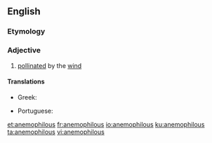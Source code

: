 ==English==

===Etymology===
{{confix|anemo|philous|lang=en}}

===Adjective===
{{en-adj|-}}

# [[pollinated]] by the [[wind]]

====Translations====
{{trans-top|pollinated by the wind}}
* Greek: {{t+|el|αερόγαμος}}
{{trans-mid}}
* Portuguese: {{t|pt|anemófilo}}
{{trans-bottom}}

[[et:anemophilous]]
[[fr:anemophilous]]
[[io:anemophilous]]
[[ku:anemophilous]]
[[ta:anemophilous]]
[[vi:anemophilous]]